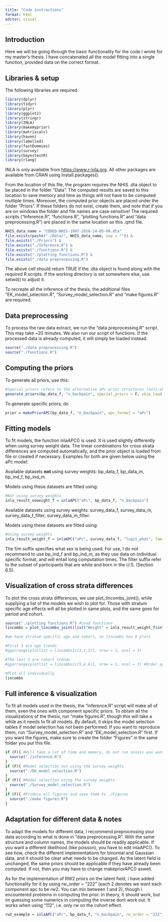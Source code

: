 ```yaml
---
title: "Code instructions"
format: html
editor: visual
---
```


## Introduction

Here we will be going through the basic functionality for the code i wrote for my master's thesis. I have concatenated all the model fitting into a single function, provided data on the correct format.

## Libraries & setup

The following libraries are required.

```r
library(dplyr)
library(tidyr)
library(plyr)
library(ggplot2)
library(stringr)
library(INLA)
library(makemyprior)
library(matrixcalc)
library(haven)
library(labelled)
library(fastDummies)
library(survey)
library(bayestestR)
library(rlang)
```

INLA is only available from <https://www.r-inla.org>. All other packages are available from CRAN using install.packages().

From the location of this file, the program requires the NHIS .dta object to be placed in the folder "Data". The computed results are saved to this location to save memory and time as things will not have to be computed multiple times. Moreover, the computed prior objects are placed under the folder "Priors". If these folders do not exist, create them, and note that if you are on windows the folder and file names are case sensitive! The required scripts ("Inference.R", "functions.R", "plotting functions.R" and "data preprocessing.R") are placed in the same location as this .qmd file.

```r
NHIS_data_name = "CODED-NHIS-1997-2018-24-05-09.dta"
file.exists(paste("./Data/", NHIS_data_name, sep = "")) &
file.exists("./Priors") &
file.exists("./Inference.R") &
file.exists("./functions.R") &
file.exists("./plotting functions.R") &
file.exists("./data preprocessing.R")
```

The above cell should return TRUE if the .dta object is found along with the required R scripts. If the working directory is set somewhere else, use setwd() to adjust it.

To recreate all the inference of the thesis, the additional files "EK_model_selection.R", "Survey_model_selection.R" and "make figures.R" are required.

## Data preprocessing

To process the raw data extract, we run the "data preprocessing.R" script. This may take \~20 minutes. We also run our script of functions. If the processed data is already computed, it will simply be loaded instead.

```r
source("./data preprocessing.R")
source("./functions.R")
```

## Computing the priors

To generate all priors, use this:

```r
#Special_priors refers to the alternative aPc prior structures (anti-ek, Dirichlet and semi-dirichlet), but they are not needed outside prior sensitivity analysis.
generate_priors(bp_data_f, "n_backpain", special_priors = F, skip_load = T)
```

To generate specific priors, do

```r
prior = makePriorAPC(bp_data_f, "n_backpain", apc_format = "aPc")
```

## Fitting models

To fit models, the function inlaAPC() is used. It is used slightly differently when using survey weight data. The linear combinations for cross strata differences are computed automatically, and the prior object is loaded from file or created if necessary. Examples for both are given below using the aPc model:

Available datasets **not** using survey weights: bp_data_f, bp_data_m, bp_ind_f, bp_ind_m.

Models using these datasets are fitted using:

```r
#Not using survey weights
inla_result_noweight_f = inlaAPC("aPc", bp_data_f, "n_backpain")
```

Available datasets using survey weights: survey_data_f, survey_data_m, survey_data_f_filter, survey_data_m_filter.

Models using these datasets are fitted using:

```r
#Using survey weights
inla_result_weight_f = inlaAPC("aPc", survey_data_f, "logit_phat", family = "gaussian", do_scale = T)
```

The f/m suffix specifies what sex is being used. For use, I do not recommend to use bp_ind_f and bp_ind_m, as they use data on individual specific format, and will entail long computation times. The filter suffix refer to the subset of participants that are white and born in the U.S. (Section 6.5).

## Visualization of cross strata differences

To plot the cross strata differences, we use plot_lincombs_joint(), while supplying a list of the models we wish to plot for. Those with stratum specific age effects will all be plotted in same plots, and the same goes for period and cohort.

```r
source("./plotting functions.R") #Load functions
lincombs = plot_lincombs_joint(list("Weight" = inla_result_weight_f$inla, "Noweight" = inla_result_noweight_f$inla))#Save list of plots for grid

#we have stratum specific age and cohort, so lincombs has 6 plots

#First 3 are age trends
#ggarrange(plotlist = lincombs[c(2,1,3)], nrow = 1, ncol = 3)

#The last 3 are cohort trends
#ggarrange(plotlist = lincombs[c(5,4,6)], nrow = 1, ncol = 3) #Order again

#Plot all individually
lincombs

```

## Full inference & visualization

To fit all models used in the thesis, the "inference.R" script will make all of them, even the ones with component specific priors. To obtain all the visualizations of the thesis, run "make figures.R", though this will take a while as it needs to fit all models. By default, it skips the model selection tables if model selection has not been performed. If you want to reproduce them, run "Survey_model_selection.R" and "EK_model_selection.R" first. If you want the figures, make sure to create the folder "Figures" in the same folder you put this file.

```r
if (F){ #Will take a lot of time and memory, do not run unless you want all models
  source("./inference.R")
}
if (F){ #Model selection not using the survey weights
  source("./EK_model_selection.R")
}
if (F){ #Model selection using the survey weights
  source("./Survey_model_selection.R")
}
if (F){ #Produce all figures and save them to ./Figures
  source("./make figures.R")
}
```

## Adaptation for different data & notes

To adapt the models for different data, I recommend preprocessing your data according to what is done in "data preprocessing.R". With the same structure and column names, the models should be readily applicable. If you want a different likelihood (like poisson), you have to edit inlaAPC(). To see how, check the different implementations for binomial and Gaussian data, and it should be clear what needs to be changed. As the latent field is unchanged, the same priors should be applicable if they have already been computed. If not, then you may have to change makepriorAPC() aswell.

As for the implementation of RW2 priors on the latent field, i have added functionality for it by using rw_order = "222" (each 2 denotes we want each component apc to be rw2. You can mix between 1 and 2), though i encountered problems in computing the prior. In theory, it should work, but im guessing some numerics in computing the inverse dont work out. It works when using "112", i.e. only rw on the cohort effect.

```r
rw2_example = inlaAPC("aPc", bp_data_f, "n_backpain", rw_order = "222")
```
